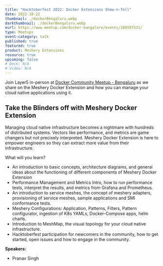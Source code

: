 ```yaml
---
title: "Hacktoberfest 2022: Docker Extensions Show-n-Tell"
date: 2022-10-22
thumbnail: ./dockerBengaluru.webp
darkthumbnail: ./dockerBengaluru.webp
eurl: https://www.meetup.com/docker-bangalore/events/288597531/
type: Meetups
event-category: talk
published: true
featured: true
product: Meshery Extensions
resource: true
upcoming: false
# Deck: N/A
# Video: N/A
---
```




<p>
  Join Layer5 in-person at <a href="https://www.meetup.com/docker-bangalore/events/288597531/">Docker Community Meetup - Bengaluru</a> as
  we share on the Meshery Docker Extension and how you can manage your cloud native applications using it.
</p>


<h2>Take the Blinders off with Meshery Docker Extension</h2>


<p>
Managing cloud native infrastructure becomes a nightmare with hundreds of distributed systems. Vectors like performance, and metrics are game changers but not precisely interpreted. <Link to="/docker-extension-meshery">Meshery Docker Extension</Link> is here to empower engineers so they can extract more value from their infrastructure.
</p>
<p>What will you learn?</p>
<ul>
<li>An introduction to basic concepts, architecture diagrams, and general ideas about the functioning of different components of <Link to="/docker-extension-meshery">Meshery Docker Extension</Link></li>
<li>Performance Management and Metrics Intro, how to run performance tests, interpret the results, and metrics from Grafana and Prometheus.</li>
<li>An introduction to service meshes, the concept of meshery adapters, provisioning of service meshes, sample applications and <Link to="/projects/service-mesh-interface-conformance">SMI</Link> conformance tests.</li>
<li><Link to="/cloud-native-management/meshery">Meshery</Link> Configurations: Application, Patterns, Filters, Pattern configurator, ingestion of K8s YAMLs, Docker-Compose apps, helm charts.</li>
<li>Introduction to <Link to="/cloud-native-management/meshmap">MeshMap</Link>, the visual topology for your cloud native infrastructure.</li>
<li><Link to="/programs/hacktoberfest">Hacktoberfest</Link> participation for newcomers in the community, how to get started, open issues and how to engage in the community.</li>
</ul>

<b>Speakers:</b>

<ul>
  <li>
    <Link to="/community/members/pranav-singh">Pranav Singh</Link>
  </li>
</ul>

<br />

